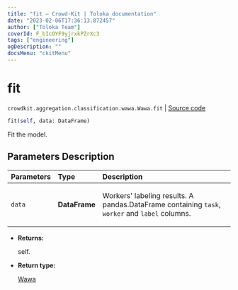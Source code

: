 ```yaml
---
title: "fit — Crowd-Kit | Toloka documentation"
date: "2023-02-06T17:36:13.872457"
author: ["Toloka Team"]
coverId: F_bIcOYF9yjrxkPZrXc3
tags: ["engineering"]
ogDescription: ""
docsMenu: "ckitMenu"
---
```


# fit
`crowdkit.aggregation.classification.wawa.Wawa.fit` | [Source code](https://github.com/Toloka/crowd-kit/blob/v1.2.0/crowdkit/aggregation/classification/wawa.py#L53)

```python
fit(self, data: DataFrame)
```

Fit the model.

## Parameters Description

| Parameters | Type | Description |
| :----------| :----| :-----------|
`data`|**DataFrame**|<p>Workers&#x27; labeling results. A pandas.DataFrame containing `task`, `worker` and `label` columns.</p>

* **Returns:**

  self.

* **Return type:**

  [Wawa](/docs-new/crowd-kit/reference/crowdkit.aggregation.classification.wawa.Wawa)
